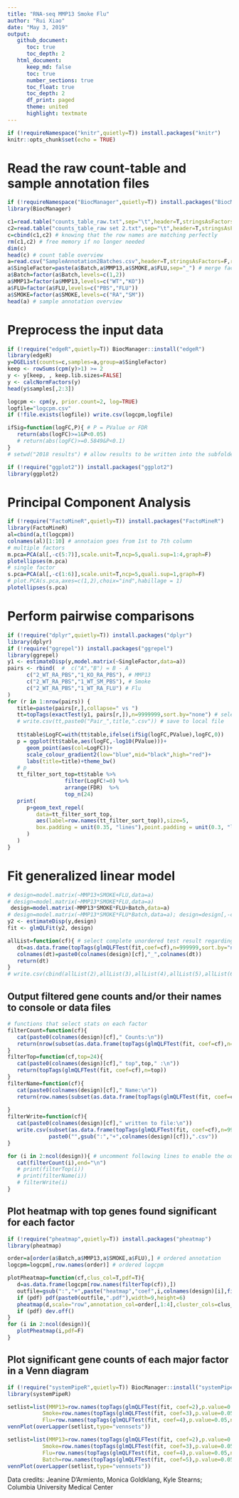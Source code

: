 ```yaml
---
title: "RNA-seq MMP13 Smoke Flu"
author: "Rui Xiao"
date: "May 3, 2019"
output: 
   github_document:
      toc: true
      toc_depth: 2
   html_document:
      keep_md: false
      toc: true
      number_sections: true
      toc_float: true
      toc_depth: 2
      df_print: paged
      theme: united
      highlight: textmate
---
```


```r
if (!requireNamespace("knitr",quietly=T)) install.packages("knitr")
knitr::opts_chunk$set(echo = TRUE)
```

# Read the raw count-table and sample annotation files
```r
if (!requireNamespace("BiocManager",quietly=T)) install.packages("BiocManager")
library(BiocManager)

c1=read.table("counts_table_raw.txt",sep="\t",header=T,stringsAsFactors=F,row.names=1)
c2=read.table("counts_table_raw set 2.txt",sep="\t",header=T,stringsAsFactors=F,row.names=1)
c=cbind(c1,c2) # knowing that the row names are matching perfectly
rm(c1,c2) # free memory if no longer needed
dim(c)
head(c) # count table overview
a=read.csv("SampleAnnotation2Batches.csv",header=T,stringsAsFactors=F,row.names=1)
a$SingleFactor=paste(a$Batch,a$MMP13,a$SMOKE,a$FLU,sep="_") # merge factors into one for some further analysis
a$Batch=factor(a$Batch,levels=c(1,2))
a$MMP13=factor(a$MMP13,levels=c("WT","KO"))
a$FLU=factor(a$FLU,levels=c("PBS","FLU"))
a$SMOKE=factor(a$SMOKE,levels=c("RA","SM"))
head(a) # sample annotation overview
```

# Preprocess the input data
``` r
if (!require("edgeR",quietly=T)) BiocManager::install("edgeR")
library(edgeR)
y=DGEList(counts=c,samples=a,group=a$SingleFactor)
keep <- rowSums(cpm(y)>1) >= 2
y <- y[keep, , keep.lib.sizes=FALSE]
y <- calcNormFactors(y)
head(y$samples[,2:3])

logcpm <- cpm(y, prior.count=2, log=TRUE)
logfile="logcpm.csv"
if (!file.exists(logfile)) write.csv(logcpm,logfile)

ifSig=function(logFC,P){ # P = PValue or FDR
   return(abs(logFC)>=1&P<0.05)
   # return(abs(logFC)>=0.5849&P<0.1)
}
# setwd("2018 results") # allow results to be written into the subfolder

if (!require("ggplot2")) install.packages("ggplot2")
library(ggplot2)
```

# Principal Component Analysis
```r
if (!require("FactoMineR",quietly=T)) install.packages("FactoMineR")
library(FactoMineR)
al=cbind(a,t(logcpm))
colnames(al)[1:10] # annotaion goes from 1st to 7th column
# multiple factors
m.pca=PCA(al[,-c(5:7)],scale.unit=T,ncp=5,quali.sup=1:4,graph=F)
plotellipses(m.pca)
# single factor
s.pca=PCA(al[,-c(1:6)],scale.unit=T,ncp=5,quali.sup=1,graph=F)
# plot.PCA(s.pca,axes=c(1,2),choix="ind",habillage = 1)
plotellipses(s.pca)
```

# Perform pairwise comparisons
```r
if (!require("dplyr",quietly=T)) install.packages("dplyr")
library(dplyr)
if (!require("ggrepel")) install.packages("ggrepel")
library(ggrepel)
y1 <- estimateDisp(y,model.matrix(~SingleFactor,data=a))
pairs <- rbind(  #  c("A","B") = B - A
      c("2_WT_RA_PBS","1_KO_RA_PBS"), # MMP13
      c("2_WT_RA_PBS","1_WT_SM_PBS"), # Smoke
      c("2_WT_RA_PBS","1_WT_RA_FLU") # Flu
) 
for (r in 1:nrow(pairs)) {
   title=paste(pairs[r,],collapse=" vs ")
   tt=topTags(exactTest(y1, pairs[r,]),n=9999999,sort.by="none") # select all with original order
   # write.csv(tt,paste0("Pair_",title,".csv")) # save to local file
   
   tt$table$LogFC=with(tt$table,ifelse(ifSig(logFC,PValue),logFC,0))
   p = ggplot(tt$table,aes(logFC,-log10(PValue)))+
      geom_point(aes(col=LogFC))+
      scale_colour_gradient2(low="blue",mid="black",high="red")+
      labs(title=title)+theme_bw()
   # p
   tt_filter_sort_top=tt$table %>%
                  filter(LogFC!=0) %>%
                  arrange(FDR)  %>%
                  top_n(24)
   print(
      p+geom_text_repel(
         data=tt_filter_sort_top,
         aes(label=row.names(tt_filter_sort_top)),size=5,
         box.padding = unit(0.35, "lines"),point.padding = unit(0.3, "lines")
      )
   )
}

```

# Fit generalized linear model
```r
# design=model.matrix(~MMP13+SMOKE+FLU,data=a)
# design=model.matrix(~MMP13*SMOKE*FLU,data=a)
 design=model.matrix(~MMP13*SMOKE*FLU+Batch,data=a)
# design=model.matrix(~MMP13*SMOKE*FLU*Batch,data=a); design=design[,-c(13:16)]
y2 <- estimateDisp(y,design)
fit <- glmQLFit(y2, design)

allList=function(cf){ # select complete unordered test result regarding each coefficient
   dt=as.data.frame(topTags(glmQLFTest(fit,coef=cf),n=999999,sort.by="none"))
   colnames(dt)=paste0(colnames(design)[cf],"_",colnames(dt))
   return(dt)
}
# write.csv(cbind(allList(2),allList(3),allList(4),allList(5),allList(6),allList(7),allList(8)),"GLM_All.csv") # combine and write to csv file
```

## Output filtered gene counts and/or their names to console or data files
```r
# functions that select stats on each factor
filterCount=function(cf){
   cat(paste0(colnames(design)[cf]," Counts:\n"))
   return(nrow(subset(as.data.frame(topTags(glmQLFTest(fit, coef=cf),n=999999)),ifSig(logFC,FDR))))
}
filterTop=function(cf,top=24){
   cat(paste0(colnames(design)[cf]," top",top," :\n"))
   return(topTags(glmQLFTest(fit, coef=cf),n=top))
}
filterName=function(cf){
   cat(paste0(colnames(design)[cf]," Name:\n"))
   return(row.names(subset(as.data.frame(topTags(glmQLFTest(fit, coef=cf),n=999999)),ifSig(logFC,FDR))))
   
}
filterWrite=function(cf){
   cat(paste0(colnames(design)[cf]," written to file:\n"))
   write.csv(subset(as.data.frame(topTags(glmQLFTest(fit, coef=cf),n=999999)),ifSig(logFC,FDR)),
             paste0("",gsub(":","+",colnames(design)[cf]),".csv"))
}

for (i in 2:ncol(design)){ # uncomment following lines to enable the outputs
   cat(filterCount(i),end="\n")
   # print(filterTop(i))
   # print(filterName(i))
   # filterWrite(i)
}
```

## Plot heatmap with top genes found significant for each factor
```r
if (!require("pheatmap",quietly=T)) install.packages("pheatmap")
library(pheatmap)

order=a[order(a$Batch,a$MMP13,a$SMOKE,a$FLU),] # ordered annotation
logcpm=logcpm[,row.names(order)] # ordered logcpm

plotPheatmap=function(cf,clus_col=T,pdf=T){
   d=as.data.frame(logcpm[row.names(filterTop(cf)),])
   outfile=gsub(":","+",paste("heatmap","coef",i,colnames(design)[i],filterCount(cf),sep="_"))
   if (pdf) pdf(paste0(outfile,".pdf"),width=9,height=6)
   pheatmap(d,scale="row",annotation_col=order[,1:4],cluster_cols=clus_col,main=outfile)
   if (pdf) dev.off()
}
for (i in 2:ncol(design)){
   plotPheatmap(i,pdf=F)
}
```

## Plot significant gene counts of each major factor in a Venn diagram
```r
if (!require("systemPipeR",quietly=T)) BiocManager::install("systemPipeR")
library(systemPipeR)

setlist=list(MMP13=row.names(topTags(glmQLFTest(fit, coef=2),p.value=0.05,n=999999)),
           Smoke=row.names(topTags(glmQLFTest(fit, coef=3),p.value=0.05,n=999999)),
           Flu=row.names(topTags(glmQLFTest(fit, coef=4),p.value=0.05,n=999999)))
vennPlot(overLapper(setlist,type="vennsets"))

setlist=list(MMP13=row.names(topTags(glmQLFTest(fit, coef=2),p.value=0.05,n=999999)),
           Smoke=row.names(topTags(glmQLFTest(fit, coef=3),p.value=0.05,n=999999)),
           Flu=row.names(topTags(glmQLFTest(fit, coef=4),p.value=0.05,n=999999)),
           Batch=row.names(topTags(glmQLFTest(fit, coef=5),p.value=0.05,n=999999)))
vennPlot(overLapper(setlist,type="vennsets"))

```

Data credits: Jeanine D'Armiento, Monica Goldklang, Kyle Stearns; Columbia University Medical Center
